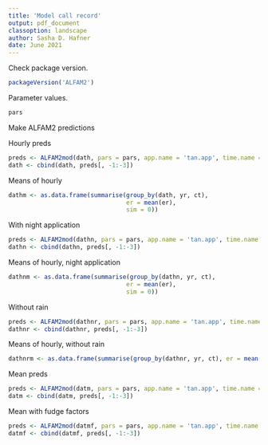 ```yaml
---
title: 'Model call record'
output: pdf_document
classoption: landscape
author: Sasha D. Hafner
date: June 2021
---
```

Check package version.

```r
packageVersion('ALFAM2')
```

Parameter values.

```r
pars
```

Make ALFAM2 predictions

Hourly preds

```r
preds <- ALFAM2mod(dath, pars = pars, app.name = 'tan.app', time.name = 'ct', group = 'sim') 
dath <- cbind(dath, preds[, -1:-3])
```

Means of hourly
```r
dathm <- as.data.frame(summarise(group_by(dath, yr, ct),
                                 er = mean(er),
                                 sim = 0))
```

With night application
```r
preds <- ALFAM2mod(dathn, pars = pars, app.name = 'tan.app', time.name = 'ct', group = 'sim') 
dathn <- cbind(dathn, preds[, -1:-3])
```

Means of hourly, night application
```r
dathnm <- as.data.frame(summarise(group_by(dathn, yr, ct),
                                 er = mean(er),
                                 sim = 0))
```

Without rain
```r
preds <- ALFAM2mod(dathnr, pars = pars, app.name = 'tan.app', time.name = 'ct', group = 'sim')
dathnr <- cbind(dathnr, preds[, -1:-3])
```

Means of hourly, without rain
```r
dathnrm <- as.data.frame(summarise(group_by(dathnr, yr, ct), er = mean(er), sim = 0))
```

Mean preds
```r
preds <- ALFAM2mod(datm, pars = pars, app.name = 'tan.app', time.name = 'ct', group = 'sim')
datm <- cbind(datm, preds[, -1:-3])
```

Mean with fudge factors
```r
preds <- ALFAM2mod(datmf, pars = pars, app.name = 'tan.app', time.name = 'ct', group = 'sim')
datmf <- cbind(datmf, preds[, -1:-3])
```


